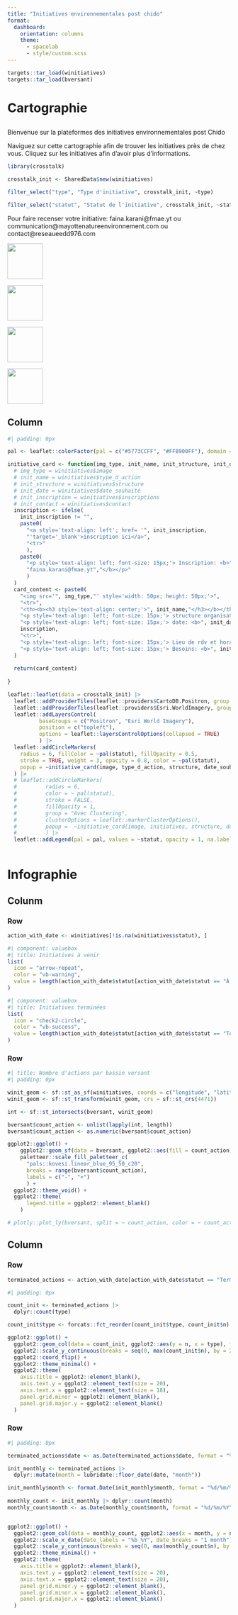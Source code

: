 ```yaml
---
title: "Initiatives environnementales post chido"
format: 
  dashboard: 
    orientation: columns
    theme: 
      - spacelab
      - style/custom.scss
---
```


```r
targets::tar_load(winitiatives)
targets::tar_load(bversant)
```

# Cartographie

##  {.sidebar}

Bienvenue sur la plateformes des initiatives environnementales post Chido

Naviguez sur cette cartographie afin de trouver les initiatives près de chez vous. Cliquez sur les initiatives afin d'avoir plus d'informations.

```r

library(crosstalk)

crosstalk_init <- SharedData$new(winitiatives)

filter_select("type", "Type d'initiative", crosstalk_init, ~type)

```

```r
filter_select("statut", "Statut de l'initiative", crosstalk_init, ~statut)
```


Pour faire recenser votre initiative: faina.karani@fmae.yt ou communication@mayottenatureenvironnement.com ou contact@reseaueedd976.com

::: {layout="[50,50]" layout-nrow=2}

[![](images/fmae.png){width=80}](https://www.facebook.com/FMAE976/?locale=fr_FR)

[![](images/eedd.png){width=80}](https://reseaueedd976.com/)

[![](images/mne.webp){width=80}](https://mayottenatureenvironnement.com/)

[![](images/prefet.png){width=80}](https://www.mayotte.developpement-durable.gouv.fr/accueil-r1.html)

:::


## Column {width="80%"}

```r
#| padding: 0px

pal <- leaflet::colorFactor(pal = c("#5773CCFF", "#FFB900FF"), domain = c("À venir", "Terminé"))

initiative_card <- function(img_type, init_name, init_structure, init_date, init_inscription, init_contact, init_besoins, init_lieu, init_horaire) {
  # img_type = winitiatives$image
  # init_name = winitiatives$type_d_action
  # init_structure = winitiatives$structure
  # init_date = winitiatives$date_souhaité
  # init_inscription = winitiatives$inscriptions
  # init_contact = winitiatives$contact
  inscription <- ifelse(
    init_inscription != "",
    paste0(
      "<a style='text-align: left'; href= '", init_inscription,
      "'target='_blank'>inscription ici</a>",
      "<tr>"
      ),
    paste0(
      "<p style='text-align: left; font-size: 15px;'> Inscription: <b>",
      "faina.karani@fmae.yt","</b></p>"
      )
  )
  card_content <- paste0(
    "<img src='", img_type,"' style='width: 50px; height: 50px;'>",
    "<tr>",
    "<th><b><h3 style='text-align: center;'>", init_name,"</h3></b></th>",
    "<p style='text-align: left; font-size: 15px;'> structure organisatrice: <b>", init_structure, "</b></p>",
    "<p style='text-align: left; font-size: 15px;'> date: <b>", init_date, "</b></p>",
    inscription,
    "<tr>",
    "<p style='text-align: left; font-size: 15px;'> Lieu de rdv et horaire: <b>", paste(init_lieu, init_horaire), "</b></p>",
    "<p style='text-align: left; font-size: 15px;'> Besoins: <b>", init_besoins, "</b></p>"
  )
  
  return(card_content)
  
}

leaflet::leaflet(data = crosstalk_init) |>
  leaflet::addProviderTiles(leaflet::providers$CartoDB.Positron, group = "Positron", options = leaflet::providerTileOptions(noWrap = TRUE)) |>
  leaflet::addProviderTiles(leaflet::providers$Esri.WorldImagery, group = "Esri World Imagery", options = leaflet::providerTileOptions(noWrap = TRUE))|>
  leaflet::addLayersControl(
          baseGroups = c("Positron", "Esri World Imagery"),
          position = c("topleft"),
          options = leaflet::layersControlOptions(collapsed = TRUE)
          ) |>
  leaflet::addCircleMarkers(
    radius = 6, fillColor = ~pal(statut), fillOpacity = 0.5,
    stroke = TRUE, weight = 3, opacity = 0.8, color = ~pal(statut),
    popup = ~initiative_card(image, type_d_action, structure, date_souhaité, inscriptions, contact, besoins_spécifiques, lieu_de_l_action, horaire),
  ) |>
  # leaflet::addCircleMarkers(
  #         radius = 6,
  #         color = ~ pal(statut),
  #         stroke = FALSE,
  #         fillOpacity = 1,
  #         group = "Avec Clustering",
  #         clusterOptions = leaflet::markerClusterOptions(),
  #         popup =  ~initiative_card(image, initiatives, structure, date, inscriptions)
  #         ) |>
  leaflet::addLegend(pal = pal, values = ~statut, opacity = 1, na.label = "Non disponible") 
  
```
# Infographie

## Colunm 

### Row 

```r
action_with_date <- winitiatives[!is.na(winitiatives$statut), ]
```

```r
#| component: valuebox
#| title: Initiatives à venir
list(
  icon = "arrow-repeat",
  color = "vb-warning",
  value = length(action_with_date$statut[action_with_date$statut == "À venir"])
)
```


```r
#| component: valuebox
#| title: Initiatives terminées
list(
  icon = "check2-circle",
  color = "vb-success",
  value = length(action_with_date$statut[action_with_date$statut == "Terminé"])
)
```

### Row 

```r
#| title: Nombre d'actions par bassin versant
#| padding: 0px

winit_geom <- sf::st_as_sf(winitiatives, coords = c("longitude", "latitude"), crs = sf::st_crs(4326))
winit_geom <- sf::st_transform(winit_geom, crs = sf::st_crs(4471))

int <- sf::st_intersects(bversant, winit_geom)

bversant$count_action <- unlist(lapply(int, length))
bversant$count_action <- as.numeric(bversant$count_action)

ggplot2::ggplot() +
    ggplot2::geom_sf(data = bversant, ggplot2::aes(fill = count_action)) +
    paletteer::scale_fill_paletteer_c(
      "pals::kovesi.linear_blue_95_50_c20",
      breaks = range(bversant$count_action),
      labels = c("-", "+")
      ) +
  ggplot2::theme_void() +
  ggplot2::theme(
      legend.title = ggplot2::element_blank()
    )

# plotly::plot_ly(bversant, split = ~ count_action, color = ~ count_action, showlegend = FALSE, hoveron = "fills")

```


## Column 

### Row

```r
terminated_actions <- action_with_date[action_with_date$statut == "Terminé", ]
```


```r
#| padding: 0px

count_init <- terminated_actions |>
  dplyr::count(type)

count_init$type <- forcats::fct_reorder(count_init$type, count_init$n)

ggplot2::ggplot() +
  ggplot2::geom_col(data = count_init, ggplot2::aes(y = n, x = type), fill = "#288fdb", color = "#288fdb") +
  ggplot2::scale_y_continuous(breaks = seq(0, max(count_init$n), by = 2), labels = as.integer) +
  ggplot2::coord_flip() +
  ggplot2::theme_minimal() +
  ggplot2::theme(
    axis.title = ggplot2::element_blank(),
    axis.text.y = ggplot2::element_text(size = 20),
    axis.text.x = ggplot2::element_text(size = 18),
    panel.grid.minor = ggplot2::element_blank(),
    panel.grid.major.y = ggplot2::element_blank()
  )
```
### Row

```r
#| padding: 0px

terminated_actions$date <- as.Date(terminated_actions$date, format = "%d/%m/%Y")

init_monthly <- terminated_actions |>
  dplyr::mutate(month = lubridate::floor_date(date, "month"))

init_monthly$month <- format.Date(init_monthly$month, format = "%d/%m/%y")
  
monthly_count <- init_monthly |> dplyr::count(month)
monthly_count$month <- as.Date(monthly_count$month, format = "%d/%m/%Y")


ggplot2::ggplot() +
  ggplot2::geom_col(data = monthly_count, ggplot2::aes(x = month, y = n), fill = "orange") +
  ggplot2::scale_x_date(date_labels = "%b %Y", date_breaks = "1 month") +
  ggplot2::scale_y_continuous(breaks = seq(0, max(monthly_count$n), by = 2), labels = as.integer) +
  ggplot2::theme_minimal() +
  ggplot2::theme(
    axis.title = ggplot2::element_blank(),
    axis.text.y = ggplot2::element_text(size = 20),
    axis.text.x = ggplot2::element_text(size = 20),
    panel.grid.minor.y = ggplot2::element_blank(),
    panel.grid.minor.x = ggplot2::element_blank(),
    panel.grid.major.x = ggplot2::element_blank()
  )

```

